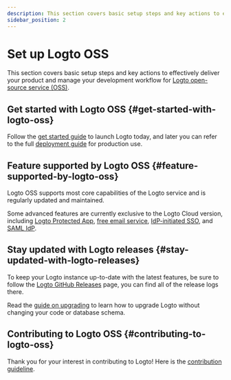 ```yaml
---
description: This section covers basic setup steps and key actions to effectively deliver your product and manage your development workflow for Logto open-source service (OSS).
sidebar_position: 2
---
```


# Set up Logto OSS

This section covers basic setup steps and key actions to effectively deliver your product and manage your development workflow for [Logto open-source service (OSS)](https://github.com/logto-io/logto).

## Get started with Logto OSS \{#get-started-with-logto-oss}

Follow the [get started guide](/logto-oss/get-started-with-oss/) to launch Logto today, and later you can refer to the full [deployment guide](/logto-oss/deployment-and-configuration) for production use.

## Feature supported by Logto OSS \{#feature-supported-by-logto-oss}

Logto OSS supports most core capabilities of the Logto service and is regularly updated and maintained.

Some advanced features are currently exclusive to the Logto Cloud version, including [Logto Protected App](/integrate-logto/protected-app), [free email service](/connectors/email-connectors/built-in-email-service), [IdP-initiated SSO](/end-user-flows/enterprise-sso/idp-initiated-sso), and [SAML IdP](/integrate-logto/third-party-applications).

## Stay updated with Logto releases \{#stay-updated-with-logto-releases}

To keep your Logto instance up-to-date with the latest features, be sure to follow the [Logto GitHub Releases](https://github.com/logto-io/logto/releases) page, you can find all of the release logs there.

Read the [guide on upgrading](/logto-oss/upgrading-oss-version) to learn how to upgrade Logto without changing your code or database schema.

## Contributing to Logto OSS \{#contributing-to-logto-oss}

Thank you for your interest in contributing to Logto! Here is the [contribution guideline](/logto-oss/contribution).
